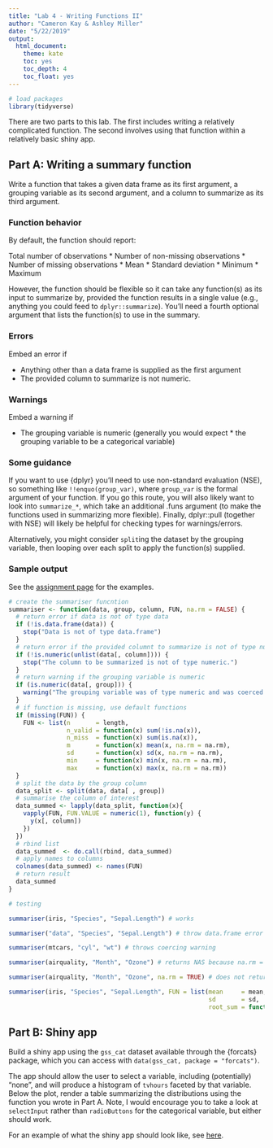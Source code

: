 ```yaml
---
title: "Lab 4 - Writing Functions II"
author: "Cameron Kay & Ashley Miller"
date: "5/22/2019"
output: 
  html_document:
    theme: kate
    toc: yes
    toc_depth: 4
    toc_float: yes
---
```


```r
# load packages
library(tidyverse)
```

There are two parts to this lab. The first includes writing a relatively complicated function. The second involves using that function within a relatively basic shiny app.

## Part A: Writing a summary function

Write a function that takes a given data frame as its first argument, a grouping variable as its second argument, and a column to summarize as its third argument.

### Function behavior

By default, the function should report:

Total number of observations
* Number of non-missing observations
* Number of missing observations
* Mean
* Standard deviation
* Minimum
* Maximum

However, the function should be flexible so it can take any function(s) as its input to summarize by, provided the function results in a single value (e.g., anything you could feed to `dplyr::summarize`). You’ll need a fourth optional argument that lists the function(s) to use in the summary.

### Errors

Embed an error if

* Anything other than a data frame is supplied as the first argument
* The provided column to summarize is not numeric.

### Warnings

Embed a warning if

* The grouping variable is numeric (generally you would expect * the grouping variable to be a categorical variable)

### Some guidance

If you want to use {dplyr} you’ll need to use non-standard evaluation (NSE), so something like `!!enquo(group_var)`, where `group_var` is the formal argument of your function. If you go this route, you will also likely want to look into `summarize_*`, which take an additional .funs argument (to make the functions used in summarizing more flexible). Finally, dplyr::pull (together with NSE) will likely be helpful for checking types for warnings/errors.

Alternatively, you might consider `split`ing the dataset by the grouping variable, then looping over each split to apply the function(s) supplied.

### Sample output

See the [assignment page](https://rmarkdown.rstudio.com/authoring_basics.html) for the examples.

```r
# create the summariser funcntion
summariser <- function(data, group, column, FUN, na.rm = FALSE) {
  # return error if data is not of type data
  if (!is.data.frame(data)) {
    stop("Data is not of type data.frame")
  }
  # return error if the provided columnt to summarize is not of type numeric
  if (!is.numeric(unlist(data[, column]))) {
    stop("The column to be summarized is not of type numeric.")
  }
  # return warning if the grouping variable is numeric
  if (is.numeric(data[, group])) {
    warning("The grouping variable was of type numeric and was coerced to type factor.")
  }
  # if function is missing, use default functions
  if (missing(FUN)) {
    FUN <- list(n       = length,
                n_valid = function(x) sum(!is.na(x)),
                n_miss  = function(x) sum(is.na(x)),
                m       = function(x) mean(x, na.rm = na.rm),
                sd      = function(x) sd(x, na.rm = na.rm),
                min     = function(x) min(x, na.rm = na.rm),
                max     = function(x) max(x, na.rm = na.rm))
  }
  # split the data by the group column
  data_split <- split(data, data[ , group])
  # summarise the column of interest
  data_summed <- lapply(data_split, function(x){
    vapply(FUN, FUN.VALUE = numeric(1), function(y) {
      y(x[, column])
    })
  })
  # rbind list
  data_summed  <- do.call(rbind, data_summed)
  # apply names to columns
  colnames(data_summed) <- names(FUN) 
  # return result
  data_summed
}

# testing

summariser(iris, "Species", "Sepal.Length") # works

summariser("data", "Species", "Sepal.Length") # throw data.frame error

summariser(mtcars, "cyl", "wt") # throws coercing warning

summariser(airquality, "Month", "Ozone") # returns NAS because na.rm = FALSE

summariser(airquality, "Month", "Ozone", na.rm = TRUE) # does not return NAS because na.rm = TRUE

summariser(iris, "Species", "Sepal.Length", FUN = list(mean     = mean,
                                                       sd       = sd,
                                                       root_sum = function(x) sum(sqrt(x)))) # works with custom functions

```

## Part B: Shiny app

Build a shiny app using the `gss_cat` dataset available through the {forcats} package, which you can access with `data(gss_cat, package = "forcats")`.

The app should allow the user to select a variable, including (potentially) “none”, and will produce a histogram of `tvhours` faceted by that variable. Below the plot, render a table summarizing the distributions using the function you wrote in Part A. Note, I would encourage you to take a look at `selectInput` rather than `radioButtons` for the categorical variable, but either should work.

For an example of what the shiny app should look like, see [here](https://djanderson07.shinyapps.io/lab-c3/).
